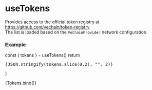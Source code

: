 
# useTokens

<Meta title="Hooks/useTokens" />

Provides access to the official token registry at https://github.com/vechain/token-registry  
The list is loaded based on the `VeChainProvider` network configuration.

### Example

  const { tokens } = useTokens()
  return <pre>{JSON.stringify(tokens.slice(0,2), "", 2)}</pre>
}

<Canvas withSource="open">
  <Story name="tokens">
    {Tokens.bind()}
  </Story>
</Canvas>
